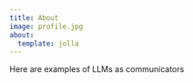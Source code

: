 ```yaml
---
title: About
image: profile.jpg
about:
  template: jolla
---
```


Here are examples of LLMs as communicators 